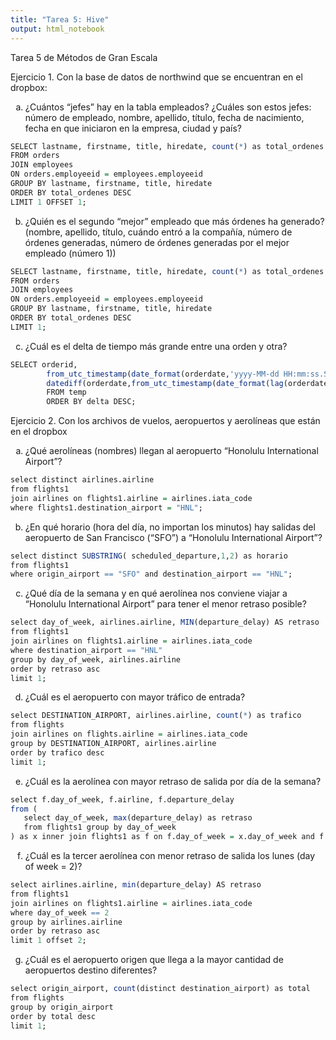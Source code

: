 ```yaml
---
title: "Tarea 5: Hive"
output: html_notebook
---
```


Tarea 5 de Métodos de Gran Escala

Ejercicio 1. Con la base de datos de northwind que se encuentran en el dropbox:

a. ¿Cuántos "jefes" hay en la tabla empleados? ¿Cuáles son estos jefes: número de empleado, nombre, apellido, título, fecha de nacimiento, fecha en que iniciaron en la empresa, ciudad y país?

```r
SELECT lastname, firstname, title, hiredate, count(*) as total_ordenes
FROM orders
JOIN employees
ON orders.employeeid = employees.employeeid
GROUP BY lastname, firstname, title, hiredate
ORDER BY total_ordenes DESC
LIMIT 1 OFFSET 1;
```
b. ¿Quién es el segundo "mejor" empleado que más órdenes ha generado? (nombre, apellido, título, cuándo entró a la compañía, número de órdenes generadas, número de órdenes generadas por el mejor empleado (número 1))

```r
SELECT lastname, firstname, title, hiredate, count(*) as total_ordenes
FROM orders
JOIN employees
ON orders.employeeid = employees.employeeid
GROUP BY lastname, firstname, title, hiredate
ORDER BY total_ordenes DESC
LIMIT 1;
```

 c. ¿Cuál es el delta de tiempo más grande entre una orden y otra?

```r
SELECT orderid,
        from_utc_timestamp(date_format(orderdate,'yyyy-MM-dd HH:mm:ss.SSS'),'UTC') orderdate,
        datediff(orderdate,from_utc_timestamp(date_format(lag(orderdate) OVER(ORDER BY orderid),'yyyy-MM-dd HH:mm:ss.SSS'),'UTC')) delta
        FROM temp 
        ORDER BY delta DESC;
```

Ejercicio 2. Con los archivos de vuelos, aeropuertos y aerolíneas que están en el dropbox

a. ¿Qué aerolíneas (nombres) llegan al aeropuerto "Honolulu International Airport"?

```r
select distinct airlines.airline
from flights1
join airlines on flights1.airline = airlines.iata_code
where flights1.destination_airport = "HNL";
```

 b. ¿En qué horario (hora del día, no importan los minutos) hay salidas del aeropuerto de San Francisco ("SFO") a "Honolulu International Airport"? 
 
 
```r
select distinct SUBSTRING( scheduled_departure,1,2) as horario
from flights1
where origin_airport == "SFO" and destination_airport == "HNL";
```

c. ¿Qué día de la semana y en qué aerolínea nos conviene viajar a "Honolulu International Airport" para tener el menor retraso posible?

```r
select day_of_week, airlines.airline, MIN(departure_delay) AS retraso
from flights1
join airlines on flights1.airline = airlines.iata_code
where destination_airport == "HNL"
group by day_of_week, airlines.airline
order by retraso asc
limit 1;
```

d. ¿Cuál es el aeropuerto con mayor tráfico de entrada? 

```r
select DESTINATION_AIRPORT, airlines.airline, count(*) as trafico
from flights
join airlines on flights.airline = airlines.iata_code
group by DESTINATION_AIRPORT, airlines.airline
order by trafico desc
limit 1;
```
e. ¿Cuál es la aerolínea con mayor retraso de salida por día de la semana? 

```r
select f.day_of_week, f.airline, f.departure_delay
from (
   select day_of_week, max(departure_delay) as retraso
   from flights1 group by day_of_week
) as x inner join flights1 as f on f.day_of_week = x.day_of_week and f.departure_delay = x.retraso;
```

f. ¿Cuál es la tercer aerolínea con menor retraso de salida los lunes (day of week = 2)? 

```r
select airlines.airline, min(departure_delay) AS retraso
from flights1
join airlines on flights1.airline = airlines.iata_code
where day_of_week == 2
group by airlines.airline
order by retraso asc
limit 1 offset 2;
```

g. ¿Cuál es el aeropuerto origen que llega a la mayor cantidad de aeropuertos destino diferentes?

```r
select origin_airport, count(distinct destination_airport) as total
from flights
group by origin_airport
order by total desc
limit 1;
```

